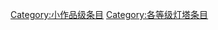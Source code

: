{{catmore1|[[Wikipedia:灯塔专题|Wikipedia:灯塔专题]]}}
{{Articles by Quality|topic=灯塔|project=灯塔|format=TOC}}
{{emptycat}}

[[Category:小作品级条目|Category:小作品级条目]]
[[Category:各等级灯塔条目|Category:各等级灯塔条目]]
